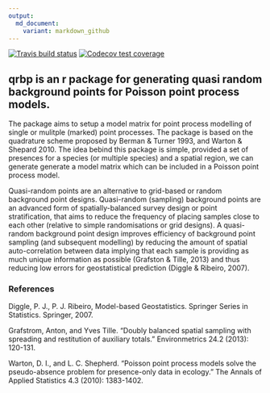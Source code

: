 ```yaml
---
output:
  md_document:
    variant: markdown_github
---
```


  <!-- badges: start -->
  [![Travis build status](https://travis-ci.com/skiptoniam/qrbp.svg?branch=master)](https://travis-ci.com/skiptoniam/qrbp)
  [![Codecov test coverage](https://codecov.io/gh/skiptoniam/qrbp/branch/master/graph/badge.svg)](https://codecov.io/gh/skiptoniam/qrbp?branch=master)
  <!-- badges: end -->

## qrbp is an r package for generating quasi random background points for Poisson point process models.

The package aims to setup a model matrix for point process modelling of single or mulitple (marked) point processes. The package is based on the quadrature scheme proposed by Berman & Turner 1993, and Warton & Shepard 2010. The idea bebind this package is simple, provided a set of presences for a species (or multiple species) and a spatial region, we can generate generate a model matrix which can be included in a Poisson point process model.  

Quasi-random points are an alternative to grid-based or random background point designs. Quasi-random (sampling) background points are an advanced form of spatially-balanced survey design or point stratification, that aims to reduce the frequency of placing samples close to each other (relative to simple randomisations or grid designs). A quasi-random background point design improves efficiency of background point sampling (and subsequent modelling) by reducing the amount of spatial auto-correlation between data implying that each sample is providing as much unique information as possible (Grafston & Tille, 2013) and thus reducing low errors for geostatistical prediction (Diggle & Ribeiro, 2007).

### References 

Diggle, P. J., P. J. Ribeiro, Model-based Geostatistics. Springer Series in Statistics. Springer, 2007.

Grafstrom, Anton, and Yves Tille. "Doubly balanced spatial sampling with spreading and restitution of auxiliary totals." Environmetrics 24.2 (2013): 120-131.

Warton, D. I., and L. C. Shepherd. "Poisson point process models solve the pseudo-absence problem for presence-only data in ecology." The Annals of Applied Statistics 4.3 (2010): 1383-1402.
